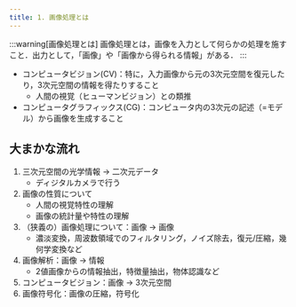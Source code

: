 ```yaml
---
title: 1. 画像処理とは
---
```

:::warning[画像処理とは]
画像処理とは，画像を入力として何らかの処理を施すこと．出力として，「画像」や「画像から得られる情報」がある．
:::
- コンピュータビジョン(CV)：特に，入力画像から元の3次元空間を復元したり，3次元空間の情報を得たりすること
    - 人間の視覚（ヒューマンビジョン）との類推
- コンピュータグラフィックス(CG)：コンピュータ内の3次元の記述（=モデル）から画像を生成すること

## 大まかな流れ
1. 三次元空間の光学情報 $\rightarrow$ 二次元データ
    - ディジタルカメラで行う
2. 画像の性質について
    - 人間の視覚特性の理解
    - 画像の統計量や特性の理解
3. （狭義の）画像処理について：画像 $\rightarrow$ 画像
    - 濃淡変換，周波数領域でのフィルタリング，ノイズ除去，復元/圧縮，幾何学変換など
4. 画像解析：画像 $\rightarrow$ 情報
    - 2値画像からの情報抽出，特徴量抽出，物体認識など
5. コンピュータビジョン：画像 $\rightarrow$ 3次元空間
6. 画像符号化：画像の圧縮，符号化